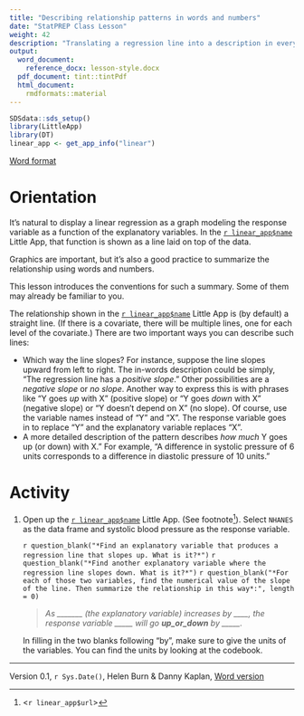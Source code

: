 ```yaml
---
title: "Describing relationship patterns in words and numbers"
date: "StatPREP Class Lesson"
weight: 42
description: "Translating a regression line into a description in everyday terms."
output:
  word_document:
    reference_docx: lesson-style.docx
  pdf_document: tint::tintPdf
  html_document:
    rmdformats::material
---
```



```r
SDSdata::sds_setup()
library(LittleApp)
library(DT)
linear_app <- get_app_info("linear")
```

[Word format](`r paste0("/word-versions/",tools::file_path_sans_ext(knitr::current_input()), ".docx")`)

# Orientation

It's natural to display a linear regression as a graph modeling the response variable as a function of the explanatory variables. In the [`r linear_app$name`](`r linear_app$url`) Little App, that function is shown as a line laid on top of the data. 

Graphics are important, but it's also a good practice to summarize the relationship using words and numbers. 

This lesson introduces the conventions for such a summary. Some of them may already be familiar to you. 


The relationship shown in the [`r linear_app$name`](`r linear_app$url`) Little App is (by default) a straight line. (If there is a covariate, there will be multiple lines, one for each level of the covariate.) There are two important ways you can describe such lines:

- Which  way the line slopes? For instance, suppose the line slopes upward from left to right. The in-words description could be simply, "The regression line has a *positive slope*." Other possibilities are a *negative slope* or *no slope*. Another way to express this is with phrases like "Y goes *up* with X" (positive slope) or "Y goes *down* with  X" (negative slope) or "Y doesn't depend on X" (no slope). Of course, use the variable names instead of "Y" and "X". The response variable goes in to replace "Y" and the explanatory variable replaces "X". 
- A more detailed description of the pattern describes *how much* Y goes up (or down) with X." For example,  "A difference in systolic pressure of 6 units corresponds to a  difference in  diastolic pressure of 10 units." 

# Activity

1. Open up the [`r linear_app$name`](`r linear_app$url`) Little App. (See footnote^[<`r linear_app$url`>]). Select `NHANES` as the data frame and systolic blood pressure as the response variable. 

    `r question_blank("*Find an explanatory variable that produces a regression line that slopes up. What is it?*")`
    `r question_blank("*Find another explanatory variable where the regression line slopes down. What is it?*")`
    `r question_blank("*For each of those two variables, find the numerical value of the slope of the line. Then summarize the relationship in this way*:", length = 0)`

    > *As _______ (the explanatory variable) increases by ____, the response variable _____ will go ___up_or_down___ by _____.*
    
    In filling in the two blanks following "by", make sure to give the units of the variables. You can find the units by looking at the codebook.


----------------------

Version 0.1, `r Sys.Date()`, Helen Burn & Danny Kaplan, [Word version](`r paste0("/word-versions/",tools::file_path_sans_ext(knitr::current_input()), ".docx")`) 